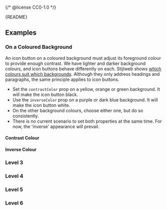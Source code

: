 {/* @license CC0-1.0 */}


<Meta of={IconButtonStories} />

<Markdown>{README}</Markdown>

<Primary />

<Controls />

## Examples

### On a Coloured Background

An icon button on a coloured background must adjust its foreground colour to provide enough contrast.
We have lighter and darker background colours, and icon buttons behave differently on each.
Stijlweb shows [which colours suit which backgrounds](https://amsterdam.nl/stijlweb/basiselementen/kleuren/).
Although they only address headings and paragraphs, the same principle applies to icon buttons.

- Set the `contrastColor` prop on a yellow, orange or green background.
  It will make the icon button black.
- Use the `inverseColor` prop on a purple or dark blue background.
  It will make the icon button white.
- On the other background colours, choose either one, but do so consistently.
- There is no current scenario to set both properties at the same time.
  For now, the 'inverse' appearance will prevail.

#### Contrast Colour

<Canvas of={IconButtonStories.ContrastColour} />

#### Inverse Colour

<Canvas of={IconButtonStories.InverseColour} />

### Level 3

<Canvas of={IconButtonStories.Level3} />

### Level 4

<Canvas of={IconButtonStories.Level4} />

### Level 5

<Canvas of={IconButtonStories.Level5} />

### Level 6

<Canvas of={IconButtonStories.Level6} />
